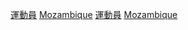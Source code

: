 {{Commonscat|Sportspeople from Mozambique}}

[[Category:各職業莫三比克人|運動員]]
[[Category:各国运动员|Mozambique]]
[[Category:莫桑比克體育|運動員]]
[[Category:非洲運動員|Mozambique]]
